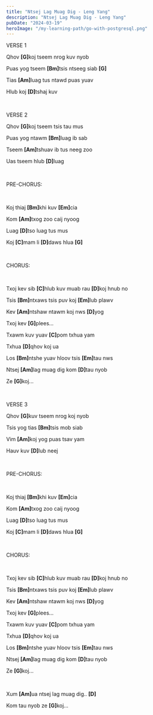 ```yaml
---
title: "Ntsej Lag Muag Dig - Leng Yang"
description: "Ntsej Lag Muag Dig - Leng Yang"
pubDate: "2024-03-19"
heroImage: "/my-learning-path/go-with-postgresql.png"
---
```


VERSE 1

Qhov <b>[G]</b>koj tseem nrog kuv nyob

Puas yog tseem <b>[Bm]</b>tsis ntseeg siab <b>[G]</b>

Tias <b>[Am]</b>luag tus ntawd puas yuav

Hlub koj <b>[D]</b>tshaj kuv

<br />

VERSE 2

Qhov <b>[G]</b>koj tseem tsis tau mus

Puas yog ntawm <b>[Bm]</b>luag ib sab

Tseem <b>[Am]</b>tshuav ib tus neeg zoo

Uas tseem hlub <b>[D]</b>luag

<br />

PRE-CHORUS:

<br />

Koj thiaj <b>[Bm]</b>khi kuv <b>[Em]</b>cia

Kom <b>[Am]</b>txog zoo caij nyoog

Luag <b>[D]</b>tso luag tus mus

Koj <b>[C]</b>mam li <b>[D]</b>daws hlua <b>[G]</b>

<br />

CHORUS:

<br />

Txoj kev sib <b>[C]</b>hlub kuv muab rau <b>[D]</b>koj hnub no

Tsis <b>[Bm]</b>ntxaws tsis puv koj <b>[Em]</b>lub plawv

Kev <b>[Am]</b>ntshaw ntawm koj nws <b>[D]</b>yog

Txoj kev <b>[G]</b>plees...

Txawm kuv yuav <b>[C]</b>pom txhua yam

Txhua <b>[D]</b>qhov koj ua

Los <b>[Bm]</b>ntshe yuav hloov tsis <b>[Em]</b>tau nws

Ntsej <b>[Am]</b>lag muag dig kom <b>[D]</b>tau nyob

Ze <b>[G]</b>koj...

<br />

VERSE 3

Qhov <b>[G]</b>kuv tseem nrog koj nyob

Tsis yog tias <b>[Bm]</b>tsis mob siab

Vim <b>[Am]</b>koj yog puas tsav yam

Hauv kuv <b>[D]</b>lub neej

<br />

PRE-CHORUS:

<br />

Koj thiaj <b>[Bm]</b>khi kuv <b>[Em]</b>cia

Kom <b>[Am]</b>txog zoo caij nyoog

Luag <b>[D]</b>tso luag tus mus

Koj <b>[C]</b>mam li <b>[D]</b>daws hlua <b>[G]</b>

<br />

CHORUS:

<br />

Txoj kev sib <b>[C]</b>hlub kuv muab rau <b>[D]</b>koj hnub no

Tsis <b>[Bm]</b>ntxaws tsis puv koj <b>[Em]</b>lub plawv

Kev <b>[Am]</b>ntshaw ntawm koj nws <b>[D]</b>yog

Txoj kev <b>[G]</b>plees...

Txawm kuv yuav <b>[C]</b>pom txhua yam

Txhua <b>[D]</b>qhov koj ua

Los <b>[Bm]</b>ntshe yuav hloov tsis <b>[Em]</b>tau nws

Ntsej <b>[Am]</b>lag muag dig kom <b>[D]</b>tau nyob

Ze <b>[G]</b>koj...

<br />

Xum <b>[Am]</b>ua ntsej lag muag dig.. <b>[D]</b>

Kom tau nyob ze <b>[G]</b>koj...
